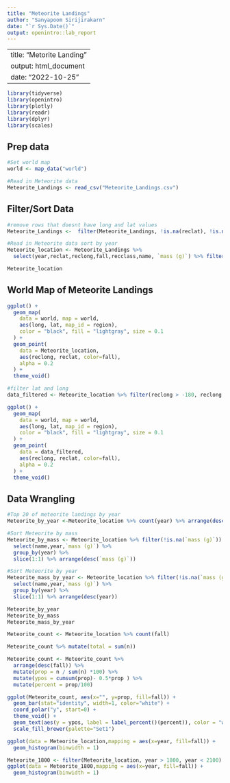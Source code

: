 ```yaml
---
title: "Meteorite Landings"
author: "Sanyapoom Sirijirakarn"
date: "`r Sys.Date()`"
output: openintro::lab_report
---
```


---
title: "Metorite Landing"
output: html_document
date: "2022-10-25"
---

```r
	
library(tidyverse)
library(openintro)
library(plotly)
library(readr)
library(dplyr)
library(scales)

```

## Prep data
```r
#Set world map
world <- map_data("world")

#Read in Meteorite data
Meteorite_Landings <- read_csv("Meteorite_Landings.csv")
```
## Filter/Sort Data
```r
#remove rows that doesnt have long and lat values
Meteorite_Landings <-  filter(Meteorite_Landings, !is.na(reclat), !is.na(reclong))

#Read in Meteorite data sort by year
Meteorite_location <- Meteorite_Landings %>%
  select(year,reclat,reclong,fall,recclass,name, `mass (g)`) %>% filter(year < 2022) %>% arrange(year) 

Meteorite_location
```

## World Map of Meteorite Landings
```r
ggplot() +
  geom_map(
    data = world, map = world,
    aes(long, lat, map_id = region),
    color = "black", fill = "lightgray", size = 0.1
  ) + 
  geom_point(
    data = Meteorite_location,
    aes(reclong, reclat, color=fall),
    alpha = 0.2
  ) +
  theme_void()

#filter lat and long
data_filtered <- Meteorite_location %>% filter(reclong > -180, reclong < 180, reclat > -80, reclat < 80)

ggplot() +
  geom_map(
    data = world, map = world,
    aes(long, lat, map_id = region),
    color = "black", fill = "lightgray", size = 0.1
  ) + 
  geom_point(
    data = data_filtered,
    aes(reclong, reclat, color=fall),
    alpha = 0.2
  ) +
  theme_void()
```

## Data Wrangling
```r
#Top 20 of meteorite landings by year
Meteorite_by_year <-Meteorite_location %>% count(year) %>% arrange(desc(n)) %>% head(20)

#Sort Meteorite by mass
Meteorite_by_mass <- Meteorite_location %>% filter(!is.na(`mass (g)`)) %>% 
  select(name,year,`mass (g)`) %>% 
  group_by(year) %>% 
  slice(1:1) %>% arrange(desc(`mass (g)`)) 

#Sort Meteorite by year
Meteorite_mass_by_year <- Meteorite_location %>% filter(!is.na(`mass (g)`)) %>% 
  select(name,year,`mass (g)`) %>% 
  group_by(year) %>% 
  slice(1:1) %>% arrange(desc(year)) 

Meteorite_by_year
Meteorite_by_mass
Meteorite_mass_by_year
```
```r
Meteorite_count <- Meteorite_location %>% count(fall)

Meteorite_count %>% mutate(total = sum(n))

Meteorite_count <- Meteorite_count %>% 
  arrange(desc(fall)) %>%
  mutate(prop = n / sum(n) *100) %>%
  mutate(ypos = cumsum(prop)- 0.5*prop ) %>%
  mutate(percent = prop/100)

ggplot(Meteorite_count, aes(x="", y=prop, fill=fall)) +
  geom_bar(stat="identity", width=1, color="white") +
  coord_polar("y", start=0) +
  theme_void() +
  geom_text(aes(y = ypos, label = label_percent()(percent)), color = "white", size=6) +
  scale_fill_brewer(palette="Set1")
```

```r
ggplot(data = Meteorite_location,mapping = aes(x=year, fill=fall)) +
  geom_histogram(binwidth = 1)
```
```r
Meteorite_1800 <- filter(Meteorite_location, year > 1800, year < 2100)
ggplot(data = Meteorite_1800,mapping = aes(x=year, fill=fall)) +
  geom_histogram(binwidth = 1)
```
```r

```



